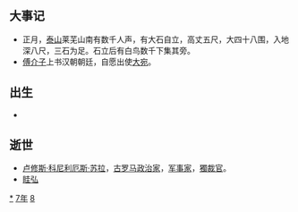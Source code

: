{{yearTOC|-78|西汉'''[[元凤|元凤]]三年'''}}

== 大事记 ==
*正月，[[泰山|泰山]]莱芜山南有数千人声，有大石自立，高丈五尺，大四十八围，入地深八尺，三石为足。石立后有白鸟数千下集其旁。 
*[[傅介子|傅介子]]上书汉朝朝廷，自愿出使[[大宛|大宛]]。

== 出生 ==
*

== 逝世 ==
{{Wikisource year mention}}
* [[卢修斯·科尼利厄斯·苏拉|卢修斯·科尼利厄斯·苏拉]]，[[古罗马|古罗马]][[政治家|政治家]]，[[军事家|军事家]]，[[獨裁官|獨裁官]]。
* [[眭弘|眭弘]]

[[Category:前78年|*]]
[[Category:前70年代|7年]]
[[Category:前1世纪各年|8]]